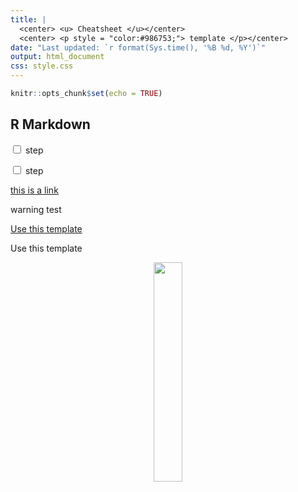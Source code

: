 ```yaml
---
title: |
  <center> <u> Cheatsheet </u></center>
  <center> <p style = "color:#986753;"> template </p></center>
date: "Last updated: `r format(Sys.time(), '%B %d, %Y')`"
output: html_document
css: style.css
---
```


```r
knitr::opts_chunk$set(echo = TRUE)
```


## R Markdown

<input type="checkbox"> step 

<input type="checkbox"> step


[this is a link](https://www.itcrtraining.org/)

::: {.warning}
warning test
:::

:::{.github_button}
<a href="http://stackoverflow.com"> Use this template</a>
:::

<github_button> Use this template </github_button>

<center>
<a href="https://ottrproject.org">
  <img src="resources/images/basic_otter_water.png" width = 30%>
</a>
</center>
